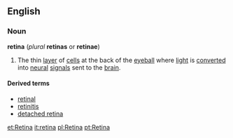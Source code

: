 ==English==
===Noun===
{{wikipedia}}
'''retina''' (''plural'' '''retinas''' or '''retinae''')

# {{anatomy}} The thin [[layer]] of [[cell]]s at the back of the [[eyeball]] where [[light]] is [[convert]]ed into [[neural]] [[signal]]s sent to the [[brain]].

====Derived terms====
*[[retinal]]
*[[retinitis]]
*[[detached retina]]

[[et:Retina]]
[[it:retina]]
[[pl:Retina]]
[[pt:Retina]]